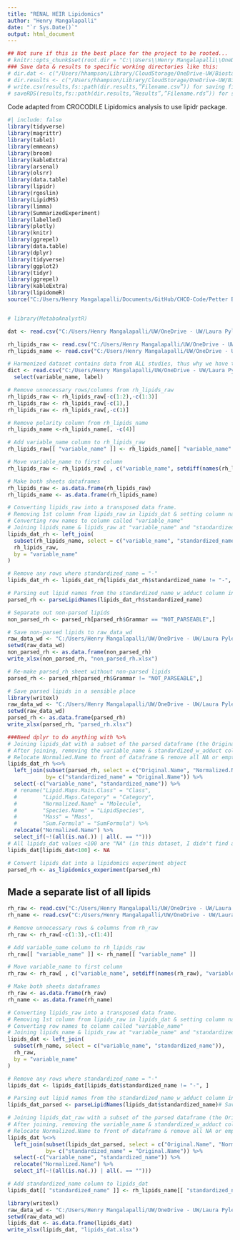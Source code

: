 ```yaml
---
title: "RENAL HEIR Lipidomics"
author: "Henry Mangalapalli"
date: "`r Sys.Date()`"
output: html_document
---
```


```r
## Not sure if this is the best place for the project to be rooted...
# knitr::opts_chunk$set(root.dir = "C:\\Users\\Henry Mangalapalli\\OneDrive\\Henry - UW\\Laura Pyle's files - Biostatistics Core Shared Drive\\Renal HEIR\\Data_Raw")
### Save data & results to specific working directories like this:
# dir.dat <- c("/Users/hhampson/Library/CloudStorage/OneDrive-UW/Biostatistics Core Shared Drive")
# dir.results <- c("/Users/hhampson/Library/CloudStorage/OneDrive-UW/Biostatistics Core Shared Drive/Liver Project/NEBULA Results")
# write.csv(results,fs::path(dir.results,”Filename.csv”)) for saving files
# saveRDS(results,fs::path(dir.results,”Results”,”Filename.rds”)) for saving files to folder within dir.results
```

Code adapted from CROCODILE Lipidomics analysis to use lipidr package.
```r
#| include: false
library(tidyverse)
library(magrittr)
library(table1)
library(emmeans)
library(broom)
library(kableExtra)
library(arsenal)
library(olsrr)
library(data.table)
library(lipidr)
library(rgoslin)
library(LipidMS)
library(limma)
library(SummarizedExperiment)
library(labelled)
library(plotly)
library(knitr)
library(ggrepel)
library(data.table)
library(dplyr)
library(tidyverse)
library(ggplot2)
library(tidyr)
library(ggrepel)
library(kableExtra)
library(lipidomeR)
source("C:/Users/Henry Mangalapalli/Documents/GitHub/CHCO-Code/Petter Bjornstad/CROCODILE/lipidr_unadj_function_R.R")


# library(MetaboAnalystR)
```

```r
dat <- read.csv("C:/Users/Henry Mangalapalli/UW/OneDrive - UW/Laura Pyle's files - Biostatistics Core Shared Drive/Data Harmonization/Data Clean/harmonized_dataset.csv")

rh_lipids_raw <- read.csv("C:/Users/Henry Mangalapalli/UW/OneDrive - UW/Laura Pyle's files - Biostatistics Core Shared Drive/Renal HEIR/Data_Raw/renal_heir_lipidomics.csv")
rh_lipids_name <- read.csv("C:/Users/Henry Mangalapalli/UW/OneDrive - UW/Laura Pyle's files - Biostatistics Core Shared Drive/Renal HEIR/Data_Raw/renal_heir_lipidomics_name.csv")

# Harmonized dataset contains data from ALL studies, thus why we have to separate out by Renal HEIR later on
dict <- read.csv("C:/Users/Henry Mangalapalli/UW/OneDrive - UW/Laura Pyle's files - Biostatistics Core Shared Drive/Data Harmonization/data_dictionary_master.csv", na.strings = c(" ", "", "-9999",-9999)) %>%
  select(variable_name, label)
```


```r
# Remove unnecessary rows/columns from rh_lipids_raw
rh_lipids_raw <- rh_lipids_raw[-c(1:2),-c(1:3)]
rh_lipids_raw <- rh_lipids_raw[-c(1),]
rh_lipids_raw <- rh_lipids_raw[,-c(1)]

# Remove polarity column from rh_lipids_name
rh_lipids_name <-rh_lipids_name[, -c(4)]

# Add variable_name column to rh_lipids_raw
rh_lipids_raw[[ "variable_name" ]] <- rh_lipids_name[[ "variable_name" ]]

# Move variable_name to first column
rh_lipids_raw <- rh_lipids_raw[ , c("variable_name", setdiff(names(rh_lipids_raw), "variable_name"))]

# Make both sheets dataframes
rh_lipids_raw <- as.data.frame(rh_lipids_raw)
rh_lipids_name <- as.data.frame(rh_lipids_name)

# Converting lipids_raw into a transposed data frame. 
# Removing 1st column from lipids_raw in lipids_dat & setting column names to come from that 1st column.
# Converting row names to column called "variable_name"
# Joining lipids_name & lipids_raw at "variable_name" and "standardized_name_w_adduct" column
lipids_dat_rh <- left_join(
  subset(rh_lipids_name, select = c("variable_name", "standardized_name")),
  rh_lipids_raw,
  by = "variable_name"
)

# Remove any rows where standardized_name = "-"
lipids_dat_rh <- lipids_dat_rh[lipids_dat_rh$standardized_name != "-", ]

# Parsing out lipid names from the standardized_name_w_adduct column in lipids_name
parsed_rh <- parseLipidNames(lipids_dat_rh$standardized_name)
```

```r
# Separate out non-parsed lipids
non_parsed_rh <- parsed_rh[parsed_rh$Grammar == "NOT_PARSEABLE",]

# Save non-parsed lipids to raw_data_wd
raw_data_wd <- "C:/Users/Henry Mangalapalli/UW/OneDrive - UW/Laura Pyle's files - Biostatistics Core Shared Drive/Renal HEIR"
setwd(raw_data_wd)
non_parsed_rh <- as.data.frame(non_parsed_rh)
write_xlsx(non_parsed_rh, "non_parsed_rh.xlsx")
```

```r
# Re-make parsed_rh sheet without non-parsed lipids
parsed_rh <- parsed_rh[parsed_rh$Grammar != "NOT_PARSEABLE",]
```


```r
# Save parsed lipids in a sensible place
library(writexl)
raw_data_wd <- "C:/Users/Henry Mangalapalli/UW/OneDrive - UW/Laura Pyle's files - Biostatistics Core Shared Drive/Renal HEIR"
setwd(raw_data_wd)
parsed_rh <- as.data.frame(parsed_rh)
write_xlsx(parsed_rh, "parsed_rh.xlsx")
```

```r
###Need dplyr to do anything with %>%
# Joining lipids_dat with a subset of the parsed dataframe (the Original.Name & Normalized.Name columns)
# After joining, removing the variable_name & standardized_w_adduct columns
# Relocate Normalied.Name to front of dataframe & remove all NA or empty ("") strings
lipids_dat_rh %<>%
  left_join(subset(parsed_rh, select = c("Original.Name", "Normalized.Name")), 
            by= c("standardized_name" = "Original.Name")) %>%
  select(-c("variable_name", "standardized_name")) %>% 
  # rename("Lipid.Maps.Main.Class" = "Class",
  #        "Lipid.Maps.Category" = "Category",
  #        "Normalized.Name" = "Molecule",
  #        "Species.Name" = "LipidSpecies",
  #        "Mass" = "Mass",
  #        "Sum.Formula" = "SumFormula") %>%
  relocate("Normalized.Name") %>%
  select_if(~!(all(is.na(.)) | all(. == ""))) 
# All lipids_dat values <100 are "NA" (in this dataset, I didn't find any)
lipids_dat[lipids_dat<100] <- NA

# Convert lipids_dat into a lipidomics experiment object
parsed_rh <- as_lipidomics_experiment(parsed_rh)
```

## Made a separate list of all lipids 
```r
rh_raw <- read.csv("C:/Users/Henry Mangalapalli/UW/OneDrive - UW/Laura Pyle's files - Biostatistics Core Shared Drive/Renal HEIR/Data_Raw/renal_heir_lipidomics.csv")
rh_name <- read.csv("C:/Users/Henry Mangalapalli/UW/OneDrive - UW/Laura Pyle's files - Biostatistics Core Shared Drive/Renal HEIR/Data_Raw/renal_heir_lipidomics_name.csv")

# Remove unnecessary rows & columns from rh_raw
rh_raw <- rh_raw[-c(1:3),-c(1:4)]

# Add variable_name column to rh_lipids_raw
rh_raw[[ "variable_name" ]] <- rh_name[[ "variable_name" ]]

# Move variable_name to first column
rh_raw <- rh_raw[ , c("variable_name", setdiff(names(rh_raw), "variable_name"))]

# Make both sheets dataframes
rh_raw <- as.data.frame(rh_raw)
rh_name <- as.data.frame(rh_name)

# Converting lipids_raw into a transposed data frame. 
# Removing 1st column from lipids_raw in lipids_dat & setting column names to come from that 1st column.
# Converting row names to column called "variable_name"
# Joining lipids_name & lipids_raw at "variable_name" and "standardized_name_w_adduct" column
lipids_dat <- left_join(
  subset(rh_name, select = c("variable_name", "standardized_name")),
  rh_raw,
  by = "variable_name"
)

# Remove any rows where standardized_name = "-"
lipids_dat <- lipids_dat[lipids_dat$standardized_name != "-", ]

# Parsing out lipid names from the standardized_name_w_adduct column in lipids_name
lipids_dat_parsed <- parseLipidNames(lipids_dat$standardized_name)# Save lipids_dat to compare differences in expresison of duplicates in excel
```

```r
# Joining lipids_dat_raw with a subset of the parsed dataframe (the Original.Name & Normalized.Name columns)
# After joining, removing the variable_name & standardized_w_adduct columns
# Relocate Normalized.Name to front of dataframe & remove all NA or empty ("") strings
lipids_dat %<>%
  left_join(subset(lipids_dat_parsed, select = c("Original.Name", "Normalized.Name")), 
            by= c("standardized_name" = "Original.Name")) %>%
  select(-c("variable_name", "standardized_name")) %>% 
  relocate("Normalized.Name") %>%
  select_if(~!(all(is.na(.)) | all(. == "")))

# Add standardized_name column to lipids_dat
lipids_dat[[ "standardized_name" ]] <- rh_lipids_name[[ "standardized_name" ]]
```


```r
library(writexl)
raw_data_wd <- "C:/Users/Henry Mangalapalli/UW/OneDrive - UW/Laura Pyle's files - Biostatistics Core Shared Drive/Renal HEIR"
setwd(raw_data_wd)
lipids_dat <- as.data.frame(lipids_dat)
write_xlsx(lipids_dat, "lipids_dat.xlsx")

```


